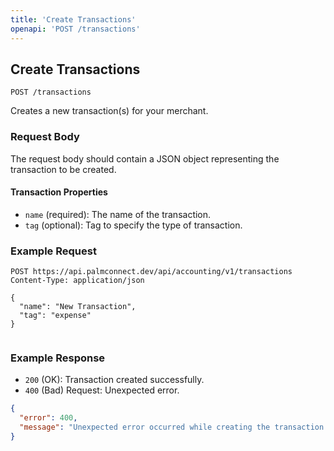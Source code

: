 ```yaml
---
title: 'Create Transactions'
openapi: 'POST /transactions'
---
```


## Create Transactions

`POST /transactions`

Creates a new transaction(s) for your merchant.

### Request Body

The request body should contain a JSON object representing the transaction to be created.

#### Transaction Properties

- `name` (required): The name of the transaction.
- `tag` (optional): Tag to specify the type of transaction.

### Example Request

```plaintext
POST https://api.palmconnect.dev/api/accounting/v1/transactions
Content-Type: application/json

{
  "name": "New Transaction",
  "tag": "expense"
}


```
### Example Response
- `200` (OK): Transaction created successfully.
- `400` (Bad) Request: Unexpected error.

```json
{
  "error": 400,
  "message": "Unexpected error occurred while creating the transaction."
}

